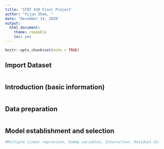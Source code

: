 ```yaml
---
title: 'STAT 420 Final Project'
author: "Yijun Zhao, "
date: 'December 14, 2020'
output:
  html_document:
    theme: readable
    toc: yes
---
```


```r
knitr::opts_chunk$set(echo = TRUE)
```

## Import Dataset

```r

```

## Introduction (basic information)

```r

```

## Data preparation

```r

```

## Model establishment and selection

```r
#Multiple linear regression, Dummy variables, Interaction, Residual diagnostics, Outlier diagnostics, Transformations, Polynomial regression, Model selection, etc.
```

